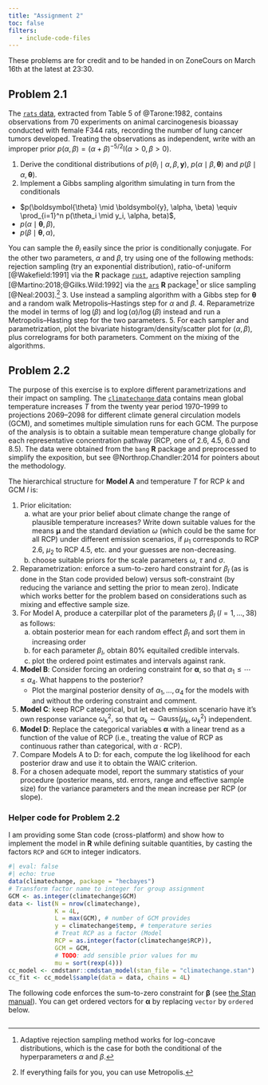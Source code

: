 ```yaml
---
title: "Assignment 2"
toc: false
filters:
   - include-code-files
---
```


These problems are for credit and to be handed in on ZoneCours on March 16th at the latest at 23:30.

## Problem 2.1

The [`rats` data](/files/data/rats.csv), extracted from Table 5 of @Tarone:1982, contains observations from 70 experiments on  animal carcinogenesis bioassay
conducted with female F344 rats, recording the number of lung cancer tumors developed. Treating the observations as independent, write
\begin{align*}
y_i \mid \theta_i &\sim \mathsf{binom}(n_i, \theta_i), \quad i =1, \ldots, 70 \\
\theta_i \mid \alpha, \beta & \sim \mathsf{beta}(\alpha, \beta)
\end{align*}
with an improper prior $p(\alpha, \beta) = (\alpha + \beta)^{-5/2}\mathrm{I}(\alpha>0, \beta>0).$



1. Derive the conditional distributions of $p(\theta_i \mid \alpha, \beta, \boldsymbol{y})$, $p(\alpha \mid \beta, \boldsymbol{\theta})$ and $p(\beta \mid \alpha, \boldsymbol{\theta}).$
2. Implement a Gibbs sampling algorithm simulating in turn from the conditionals 

- $p(\boldsymbol{\theta} \mid \boldsymbol{y}, \alpha, \beta) \equiv \prod_{i=1}^n p(\theta_i \mid y_i, \alpha, beta)$, 
- $p(\alpha \mid \boldsymbol{\theta}, \beta)$,
- $p(\beta \mid \boldsymbol{\theta}, \alpha)$, 

You can sample the $\theta_i$ easily since the prior is conditionally conjugate. For the other two parameters, $\alpha$ and $\beta$, try using one of the following methods:  rejection sampling (try an exponential distribution), ratio-of-uniform [@Wakefield:1991] via the **R** package [`rust`](https://doi.org/10.32614/CRAN.package.rust), adaptive rejection sampling [@Martino:2018;@Gilks.Wild:1992] via the [`ars`](https://doi.org/10.32614/CRAN.package.ars) **R** package^[Adaptive rejection sampling method works for log-concave distributions, which is the case for both the conditional of the hyperparameters $\alpha$ and $\beta$.] or slice sampling [@Neal:2003].^[If everything fails for you, you can use Metropolis.]
3. Use instead a sampling algorithm with a Gibbs step for $\boldsymbol{\theta}$ and a random walk Metropolis--Hastings step for $\alpha$ and $\beta$. 
4. Reparametrize the model in terms of $\log(\beta)$ and $\log(\alpha)/\log(\beta)$ instead and run a Metropolis--Hasting step for the two parameters.
5. For each sampler and parametrization, plot the bivariate histogram/density/scatter plot for $(\alpha, \beta)$, plus correlograms for both parameters. Comment on the mixing of the algorithms.
 

## Problem 2.2

The purpose of this exercise is to explore different parametrizations and their impact on sampling. The  [`climatechange` data](/files/data/climatechange.csv) contains mean global temperature increases $T$ from the twenty year period 1970--1999 to projections 2069--2098 for different climate general circulation models (GCM), and sometimes multiple simulation runs for each GCM. The purpose of the analysis is to obtain a suitable mean temperature change globally for each representative concentration pathway (RCP, one of 2.6, 4.5, 6.0 and 8.5). The data were obtained from the `bang` **R** package and preprocessed to simplify the exposition, but see @Northrop.Chandler:2014 for pointers about the methodology.

The hierarchical structure for **Model A** and temperature $T$ for RCP $k$ and GCM $l$ is:
\begin{align*}
T_{k,l}\mid  \boldsymbol{\alpha}, \boldsymbol{\beta}, \tau &\sim \mathsf{Gauss}(\alpha_k + \beta_l, \sigma^2)\\
\boldsymbol{\alpha} \mid \boldsymbol{\mu}, \omega &\sim \mathsf{Gauss}_4(\boldsymbol{\mu}, \omega^2\mathbf{I}_4)\\
\beta_l \mid \sigma &\sim \mathsf{Gauss}(0, \tau^2), \qquad l = 1, \ldots, L.
\end{align*}

1. Prior elicitation: 
    a. what are your prior belief about climate change the range of plausible temperature increases? Write down suitable values for the means $\boldsymbol{\mu}$ and the standard deviation $\omega$ (which could be the same for all RCP) under different emission scenarios, if $\mu_1$ corresponds to RCP 2.6, $\mu_2$ to RCP 4.5, etc. and your guesses are non-decreasing.
    b. choose suitable priors for the scale parameters $\omega,$ $\tau$ and $\sigma$.
2. Reparametrization: enforce a sum-to-zero hard constraint for $\beta_l$ (as is done in the Stan code provided below) versus soft-constraint (by reducing the variance and setting the prior to mean zero). Indicate which works better for the problem based on considerations such as mixing and effective sample size.
3. For Model A, produce a caterpillar plot of the parameters $\beta_l$ ($l=1,\ldots, 38$) as follows: 
   a. obtain posterior mean for each random effect $\beta_l$ and sort them in increasing order
   b. for each parameter $\beta_l,$ obtain 80% equitailed credible intervals.
   c. plot the ordered point estimates and intervals against rank.
4. **Model B**: Consider forcing an ordering constraint for $\boldsymbol{\alpha}$, so that $\alpha_1 \leq \cdots \leq \alpha_4.$ What happens to the posterior?
    - Plot the marginal posterior density of $\alpha_1, \ldots, \alpha_4$ for the models with and without the ordering constraint and comment.
5. **Model C**:  keep RCP categorical, but let each emission scenario have it's own response variance $\omega^2_k,$ so that $\alpha_k \sim \mathsf{Gauss}(\mu_k, \omega^2_k)$ independent.
6. **Model D**: Replace the categorical variables $\boldsymbol{\alpha}$ with a linear trend as a function of the value of RCP (i.e., treating the value of RCP as continuous rather than categorical, with $\alpha \cdot \mathsf{RCP}$).
7. Compare Models A to D: for each, compute the log likelihood for each posterior draw and use it to obtain the WAIC criterion. 
8. For a chosen adequate model, report the summary statistics of your procedure (posterior means, std. errors, range and effective sample size) for the variance parameters and the mean increase per RCP (or slope).


### Helper code for Problem 2.2

I am providing some Stan code (cross-platform) and show how to implement the model in **R** while defining suitable quantities, by casting the factors `RCP` and `GCM` to integer indicators.

```r
#| eval: false
#| echo: true
data(climatechange, package = "hecbayes")
# Transform factor name to integer for group assignment
GCM <- as.integer(climatechange$GCM)
data <- list(N = nrow(climatechange),
             K = 4L,
             L = max(GCM), # number of GCM provides
             y = climatechange$temp, # temperature series
             # Treat RCP as a factor (Model
             RCP = as.integer(factor(climatechange$RCP)),
             GCM = GCM,
             # TODO: add sensible prior values for mu
             mu = sort(rexp(4)))
cc_model <- cmdstanr::cmdstan_model(stan_file = "climatechange.stan")
cc_fit <- cc_model$sample(data = data, chains = 4L)
```

The following code enforces the sum-to-zero constraint for $\boldsymbol{\beta}$ (see [the Stan manual](https://mc-stan.org/docs/stan-users-guide/regression.html#parameterizing-centered-vectors)). You can get ordered vectors for $\boldsymbol{\alpha}$ by replacing `vector` by `ordered` below.

```.stan
```
